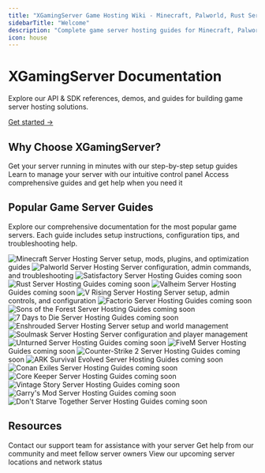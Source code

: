 ```yaml
---
title: "XGamingServer Game Hosting Wiki - Minecraft, Palworld, Rust Server Guides & Tutorials"
sidebarTitle: "Welcome"
description: "Complete game server hosting guides for Minecraft, Palworld, Rust, Valheim, and 20+ games. Step-by-step tutorials for server setup, mods, plugins, troubleshooting, and optimization."
icon: house
---
```


# XGamingServer Documentation

Explore our API & SDK references, demos, and guides for building game server hosting solutions.

<div className="flex gap-3 mb-8">
  <a href="/quickstart" className="inline-flex items-center px-4 py-2 bg-emerald-500 text-white rounded-lg hover:bg-emerald-600 transition-colors font-medium">
    Get started →
  </a>
</div>


## Why Choose XGamingServer?

<CardGroup cols={3}>
  <Card title="Quick Setup" icon="rocket">
    Get your server running in minutes with our step-by-step setup guides
  </Card>
  <Card title="Game Panel" icon="desktop">
    Learn to manage your server with our intuitive control panel
  </Card>
  <Card title="24/7 Support" icon="headset">
    Access comprehensive guides and get help when you need it
  </Card>
</CardGroup>


## Popular Game Server Guides

Explore our comprehensive documentation for the most popular game servers. Each guide includes setup instructions, configuration tips, and troubleshooting help.

<CardGroup cols={2}>
  <Card title="Minecraft" href="/games/minecraft">
    <img src="https://xgamingserver.com/img/game-images/minecraft-server-hosting.webp" alt="Minecraft Server Hosting" className="rounded-lg mb-3" style={{ aspectRatio: '16/9', objectFit: 'cover' }} />
    Server setup, mods, plugins, and optimization guides
  </Card>
  <Card title="Palworld" href="/games/palworld">
    <img src="https://xgamingserver.com/img/game-images/palworld-server-hosting.webp" alt="Palworld Server Hosting" className="rounded-lg mb-3" style={{ aspectRatio: '16/9', objectFit: 'cover' }} />
    Server configuration, admin commands, and troubleshooting
  </Card>
  <Card title="Satisfactory" href="/games/satisfactory">
    <img src="https://xgamingserver.com/img/game-images/satisfactory-server-hosting.webp" alt="Satisfactory Server Hosting" className="rounded-lg mb-3" style={{ aspectRatio: '16/9', objectFit: 'cover' }} />
    Guides coming soon
  </Card>
  <Card title="Rust" href="/games/rust">
    <img src="https://xgamingserver.com/img/game-images/rust-server-hosting.webp" alt="Rust Server Hosting" className="rounded-lg mb-3" style={{ aspectRatio: '16/9', objectFit: 'cover' }} />
    Guides coming soon
  </Card>
  <Card title="Valheim" href="/games/valheim">
    <img src="https://xgamingserver.com/img/game-images/dedicated-valheim-server-hosting.webp" alt="Valheim Server Hosting" className="rounded-lg mb-3" style={{ aspectRatio: '16/9', objectFit: 'cover' }} />
    Guides coming soon
  </Card>
  <Card title="V Rising" href="/games/vrising">
    <img src="https://xgamingserver.com/img/game-images/v-rising-server-hosting.webp" alt="V Rising Server Hosting" className="rounded-lg mb-3" style={{ aspectRatio: '16/9', objectFit: 'cover' }} />
    Server setup, admin controls, and configuration
  </Card>
  <Card title="Factorio" href="/games/factorio">
    <img src="https://xgamingserver.com/img/game-images/factorio-server-hosting.webp" alt="Factorio Server Hosting" className="rounded-lg mb-3" style={{ aspectRatio: '16/9', objectFit: 'cover' }} />
    Guides coming soon
  </Card>
  <Card title="Sons of the Forest" href="/games/sons-of-the-forest">
    <img src="https://xgamingserver.com/img/game-images/sons-of-the-forest-server-hosting.webp" alt="Sons of the Forest Server Hosting" className="rounded-lg mb-3" style={{ aspectRatio: '16/9', objectFit: 'cover' }} />
    Guides coming soon
  </Card>
  <Card title="7 Days to Die" href="/games/7-days-to-die">
    <img src="https://xgamingserver.com/img/game-images/7-days-to-die-server-hosting.webp" alt="7 Days to Die Server Hosting" className="rounded-lg mb-3" style={{ aspectRatio: '16/9', objectFit: 'cover' }} />
    Guides coming soon
  </Card>
  <Card title="Enshrouded" href="/games/enshrouded">
    <img src="https://xgamingserver.com/img/game-images/enshrouded-server-hosting.webp" alt="Enshrouded Server Hosting" className="rounded-lg mb-3" style={{ aspectRatio: '16/9', objectFit: 'cover' }} />
    Server setup and world management
  </Card>
  <Card title="Soulmask" href="/games/soulmask">
    <img src="https://xgamingserver.com/img/game-images/soulmask-server-hosting.webp" alt="Soulmask Server Hosting" className="rounded-lg mb-3" style={{ aspectRatio: '16/9', objectFit: 'cover' }} />
    Server configuration and player management
  </Card>
  <Card title="Unturned" href="/games/unturned">
    <img src="https://xgamingserver.com/img/game-images/unturned-server-hosting.webp" alt="Unturned Server Hosting" className="rounded-lg mb-3" style={{ aspectRatio: '16/9', objectFit: 'cover' }} />
    Guides coming soon
  </Card>
  <Card title="FiveM" href="/games/fivem">
    <img src="https://xgamingserver.com/img/game-images/five-m-server-hosting.webp" alt="FiveM Server Hosting" className="rounded-lg mb-3" style={{ aspectRatio: '16/9', objectFit: 'cover' }} />
    Guides coming soon
  </Card>
  <Card title="Counter-Strike 2" href="/games/cs2">
    <img src="https://xgamingserver.com/img/game-images/counter-strike-2-cs2-server-hosting.webp" alt="Counter-Strike 2 Server Hosting" className="rounded-lg mb-3" style={{ aspectRatio: '16/9', objectFit: 'cover' }} />
    Guides coming soon
  </Card>
  <Card title="ARK: Survival Evolved" href="/games/ark-se">
    <img src="https://xgamingserver.com/img/game-images/ark-server-hosting.webp" alt="ARK Survival Evolved Server Hosting" className="rounded-lg mb-3" style={{ aspectRatio: '16/9', objectFit: 'cover' }} />
    Guides coming soon
  </Card>
  <Card title="Conan Exiles" href="/games/conan-exiles">
    <img src="https://xgamingserver.com/img/game-images/conan-exiles-server-hosting.webp" alt="Conan Exiles Server Hosting" className="rounded-lg mb-3" style={{ aspectRatio: '16/9', objectFit: 'cover' }} />
    Guides coming soon
  </Card>
  <Card title="Core Keeper" href="/games/core-keeper">
    <img src="https://xgamingserver.com/img/game-images/core-keeper-server-hosting.webp" alt="Core Keeper Server Hosting" className="rounded-lg mb-3" style={{ aspectRatio: '16/9', objectFit: 'cover' }} />
    Guides coming soon
  </Card>
  <Card title="Vintage Story" href="/games/vintage-story">
    <img src="https://xgamingserver.com/img/game-images/vintage-story-server-hosting.webp" alt="Vintage Story Server Hosting" className="rounded-lg mb-3" style={{ aspectRatio: '16/9', objectFit: 'cover' }} />
    Guides coming soon
  </Card>
  <Card title="Garry's Mod" href="/games/garrys-mod">
    <img src="https://xgamingserver.com/img/game-images/gmod-server-hosting.webp" alt="Garry's Mod Server Hosting" className="rounded-lg mb-3" style={{ aspectRatio: '16/9', objectFit: 'cover' }} />
    Guides coming soon
  </Card>
  <Card title="Don't Starve Together" href="/games/dont-starve-together">
    <img src="https://xgamingserver.com/img/game-images/dont-starve-together-server-hosting.webp" alt="Don't Starve Together Server Hosting" className="rounded-lg mb-3" style={{ aspectRatio: '16/9', objectFit: 'cover' }} />
    Guides coming soon
  </Card>
</CardGroup>

## Resources

<CardGroup cols={3}>
  <Card title="Need Help?" icon="circle-question" href="https://xgamingserver.net/contact">
    Contact our support team for assistance with your server
  </Card>
  <Card title="Join our Community" icon="discord" href="https://discord.com/invite/Pv8DMpXtma">
    Get help from our community and meet fellow server owners
  </Card>
  <Card title="Server Status" icon="signal" href="https://xgamingserver.net/">
    View our upcoming server locations and network status
  </Card>
</CardGroup>